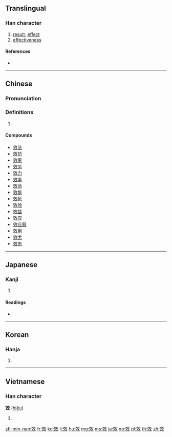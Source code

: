 {{also|効}}
==Translingual==

===Han character===
{{Han char|rn=66|rad=攴|as=06|sn=10|four=08440|canj=YKOK|ids=⿰交攵}}

# [[result]], [[effect]]
# [[effectiveness]]

====References====
* {{Han ref|kx=0470.210|dkj=13186|dj=0820.260|hdz=21457.110|uh=6548|ud=25928|bh=AEC4|bd=44740}}

----

==Chinese==
{{zh-forms}}

===Pronunciation===
{{zh-pron
|m=xiào
|c=haau6
|h=pfs=háu
|md=
|mn=hāu
|w=
|mc=y
|oc=y
|cat=
}}

===Definitions===
{{zh-hanzi}}

# {{rfdef|lang=zh}}

====Compounds====
* [[效法]]
* [[效仿]]
* [[效果]]
* [[效劳]]
* [[效力]]
* [[效率]]
* [[效命]]
* [[效能]]
* [[效死]]
* [[效验]]
* [[效益]]
* [[效应]]
* [[效应器]]
* [[效用]]
* [[效尤]]
* [[效忠]]

----

==Japanese==

===Kanji===
{{ja-kanji|grade=|rs=攴06|style=ky|shin=効}}

# {{defn|lang=ja|sort=攴06}}

====Readings====
* {{ja-readings|on=[[こう]] (kō)|kun=[[きく]] (kiku)}}

----

==Korean==

===Hanja===
{{ko-hanja|hangeul=효|eumhun=|rv=hyo|mr=hyo|y=hyo}}

# {{defn|lang=ko|sort=攴06}}

----

==Vietnamese==

===Han character===
'''效''' ([[hiệu]])

# {{defn|lang=vi}}

[[zh-min-nan:效]]
[[fr:效]]
[[ko:效]]
[[li:效]]
[[hu:效]]
[[mg:效]]
[[ms:效]]
[[ja:效]]
[[no:效]]
[[pl:效]]
[[th:效]]
[[zh:效]]